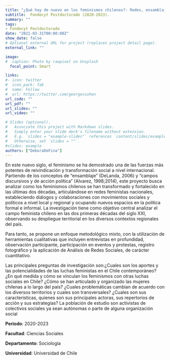 ```yaml
---
title: "¿Qué hay de nuevo en los feminismos chilenos?: Redes, ensamblajes e interseccionalidad en/de las luchas de las mujeres en el Chile actual"
subtitle:  Fondecyt Postdoctorado (2020-2023).
summary: ""
tags:
- Fondecyt Postdoctorado
date: "2021-03-31T00:00:00Z"
show_date: false
# Optional external URL for project (replaces project detail page).
external_link: ""

image:
#  caption: Photo by rawpixel on Unsplash
  focal_point: Smart

links:
#- icon: twitter
#  icon_pack: fab
#  name: Follow
#  url: https://twitter.com/georgecushen
url_code: ""
url_pdf: ""
url_slides: ""
url_video: ""

# Slides (optional).
#   Associate this project with Markdown slides.
#   Simply enter your slide deck's filename without extension.
#   E.g. `slides = "example-slides"` references `content/slides/example-slides.md`.
#   Otherwise, set `slides = ""`.
#slides: example
authors: ["DeboraDeFina"]
---
```


En este nuevo siglo, el feminismo se ha demostrado una de las fuerzas más potentes de reivindicación y transformación social a nivel internacional. Partiendo de los conceptos de “ensamblaje” (DeLanda, 2006) y “campos discursivos y de acción política” (Alvarez, 1998;2014), este proyecto busca analizar como los feminismos chilenos se han transformado y fortalecido en las últimas dos décadas, articulándose en redes feministas nacionales, estableciendo diálogos y colaboraciones con movimientos sociales y políticos a nivel local y regional y ocupando nuevos espacios en la política formal e informal. La investigación tiene como objetivo central analizar el campo feminista chileno en las dos primeras décadas del siglo XXI, observando su despliegue territorial en los diversos contextos regionales del país.

Para tanto, se propone un enfoque metodológico mixto, con la utilización de herramientas cualitativas que incluyen entrevistas en profundidad, observación participante, participación en eventos y protestas, registro fotográfico y la aplicación de Análisis de Redes Sociales, de carácter cuantitativo.

Las principales preguntas de investigación son:¿Cuales son los aportes y las potencialidades de las luchas feministas en el Chile contemporáneo? ¿En qué medida y cómo se vinculan los feminismos con otras luchas sociales en Chile? ¿Cómo se han articulado y organizado las mujeres chilenas a lo largo del país? ¿Cuales problemáticas cambian de acuerdo con los diversos territorios y cuales son transversales? ¿Cuales son sus características, quienes son sus principales actoras, sus repertorios de acción y sus estrategias? La población de estudio son activistas de colectivos sociales ya sean autónomas o parte de alguna organización social

**Periodo**: 2020-2023

**Facultad**: Ciencias Sociales

**Departamento**: Sociología

**Universidad**: Universidad de Chile

